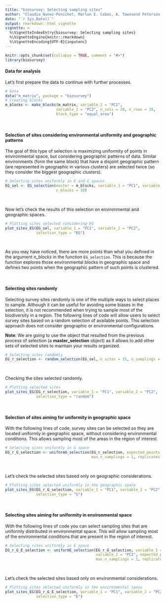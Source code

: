 ```yaml
---
title: "biosurvey: Selecting sampling sites"
author: "Claudia Nunez-Penichet, Marlon E. Cobos, A. Townsend Peterson, Jorge Soberon, Narayani Barve, Vijay Barve, Tomer Gueta"
date: "`r Sys.Date()`"
output: rmarkdown::html_vignette
vignette: >
  %\VignetteIndexEntry{biosurvey: Selecting sampling sites}
  %\VignetteEngine{knitr::rmarkdown}
  %\VignetteEncoding{UTF-8}{inputenc}
---
```


```r
knitr::opts_chunk$set(collapse = TRUE, comment = "#>")
library(biosurvey)
```

#### Data for analysis

Let's first prepare the data to continue with further processes.

```r
# Data
data("m_matrix", package = "biosurvey")
# Creating blocks
m_blocks <- make_blocks(m_matrix, variable_1 = "PC1",
                       variable_2 = "PC2", n_cols = 20, n_rows = 20,
                       block_type = "equal_area")
```

<br>

#### Selection of sites considering environmental uniformity and geographic patterns

The goal of this type of selection is maximizing uniformity of points in environmental space, but considering geographic patterns of data. Similar environments (form the same block) that have a disjoint geographic pattern (are represented in geographic in various clusters) are selected twice (so they consider the biggest geographic clusters).


```r
# Selecting sites uniformly in E and G spaces
EG_sel <- EG_selection(master = m_blocks, variable_1 = "PC1", variable_2 = "PC2",
                       n_blocks = 10)
```

<br>

Now let's check the results of this selection on environmental and geographic spaces. 

```r
# Plotting sites selected considering EG
plot_sites_EG(EG_sel, variable_1 = "PC1", variable_2 = "PC2",
              selection_type = "EG")
```

<br>

As you may have noticed, there are more points than what you defined in the argument *n_blocks* in the function `EG_selection`. This is because the function explores those environmental blocks in geographic space and defines two points when the geographic pattern of such points is clustered.

<br>

#### Selecting sites randomly

Selecting survey sites randomly is one of the multiple ways to select places to sample. Although it can be useful for avoiding some biases in the selection, it is not recommended  when trying to sample most of the biodiversity in a region. The following lines of code will allow users to select survey sites based on a random selection of available points. This selection approach does not consider geographic or environmental configurations.

**Note**: We are going to use the object that resulted from the previous process of selection (a **master_selection** object) as it allows to add other sets of selected sites to maintain your results organized. 

```r
# Selecting sites randomly
EG_r_selection <- random_selection(EG_sel, n_sites = 15, n_samplings = 5)
```

<br>

Checking the sites selected randomly.

```r
# Plotting selected sites
plot_sites_EG(EG_r_selection, variable_1 = "PC1", variable_2 = "PC2",
              selection_type = "random")
```

<br>

#### Selection of sites aiming for uniformity in geographic space

With the following lines of code, survey sites can be selected so they are located uniformly in geographic space, without considering environmental conditions. This allows sampling most of the areas in the region of interest.

```r
# Selecting sites uniformly in G space
EG_r_G_selection <- uniformG_selection(EG_r_selection, expected_points = 15, 
                                       max_n_samplings = 1, replicates = 5)
```

<br>

Let's check the selected sites based only on geographic considerations.

```r
# Plotting sites selected uniformly in the geographic space
plot_sites_EG(EG_r_G_selection, variable_1 = "PC1", variable_2 = "PC2",
              selection_type = "G")
```

<br>

#### Selecting sites aiming for uniformity in environmental space

With the following lines of code you can select sampling sites that are uniformly distributed in environmental space. This will allow sampling most of the environmental conditions that are present in the region of interest.

```r
# Selecting sites uniformly in E space
EG_r_G_E_selection <- uniformE_selection(EG_r_G_selection, variable_1 = "PC1", 
                                         variable_2 = "PC2", expected_points = 15, 
                                         max_n_samplings = 1, replicates = 5)
```

<br>

Let's check the selected sites based only on environmental considerations.

```r
# Plotting sites selected uniformly in the environmental space
plot_sites_EG(EG_r_G_E_selection, variable_1 = "PC1", variable_2 = "PC2",
              selection_type = "E")
```

